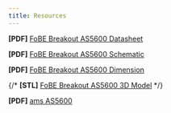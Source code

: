 ```yaml
---
title: Resources
---
```


**[PDF]** [FoBE Breakout AS5600 Datasheet](/assets/files/f2206/f2206.prj.datasheet.r1a.pdf)

**[PDF]** [FoBE Breakout AS5600 Schematic](/assets/files/f2206/f2206.prj.sch.r1a.pdf)

**[PDF]** [FoBE Breakout AS5600 Dimension](/assets/files/f2206/f2206.prj.dim.r1a.pdf)

{/* **[STL]** [FoBE Breakout AS5600 3D Model](/assets/files/f2206/f2206.prj.model.r1a.stl) */}

**[PDF]** [ams AS5600](https://atta.szlcsc.com/upload/public/pdf/source/20161027/1477535527192.pdf)

